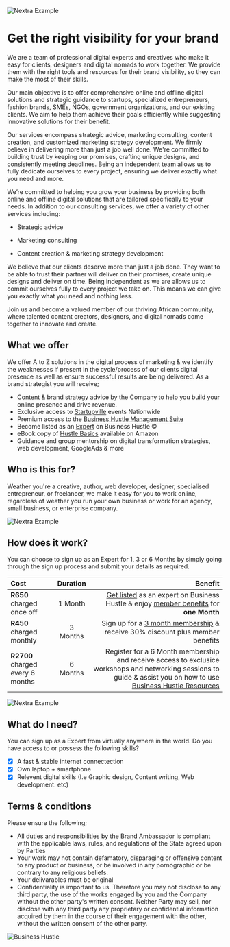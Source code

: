 
<Bleed>![Nextra Example](../public/bhwbanner.gif)</Bleed>

# Get the right visibility for your brand

We are a team of professional digital experts and creatives who make it easy for clients, designers and digital nomads to work together. We provide them with the right tools and resources for their brand visibility, so they can make the most of their skills.

Our main objective is to offer comprehensive online and offline digital solutions and strategic guidance to startups, specialized entrepreneurs, fashion brands, SMEs, NGOs, government organizations, and our existing clients. We aim to help them achieve their goals efficiently while suggesting innovative solutions for their benefit.

Our services encompass strategic advice, marketing consulting, content creation, and customized marketing strategy development. We firmly believe in delivering more than just a job well done. We're committed to building trust by keeping our promises, crafting unique designs, and consistently meeting deadlines. Being an independent team allows us to fully dedicate ourselves to every project, ensuring we deliver exactly what you need and more.

We’re committed to helping you grow your business by providing both online and offline digital solutions that are tailored specifically to your needs. In addition to our consulting services, we offer a variety of other services including:

- Strategic advice

- Marketing consulting

- Content creation & marketing strategy development


We believe that our clients deserve more than just a job done. They want to be able to trust their partner will deliver on their promises, create unique designs and deliver on time. Being independent as we are allows us to commit ourselves fully to every project we take on. This means we can give you exactly what you need and nothing less.

Join us and become a valued member of our thriving African community, where talented content creators, designers, and digital nomads come together to innovate and create.

## What we offer 

We offer A to Z solutions in the digital process of marketing & we identify the weaknesses if present in the cycle/process of our clients digital presence as well as ensure successful results are being delivered. As a brand strategist you will receive;

* Content & brand strategy advice by the Company to help you build your online presence and drive revenue.
* Exclusive access to [Startupville](https://www.businesshustle.co.za/Events%20and%20Networking) events Nationwide
* Premium access to the [Business Hustle Management Suite](https://app.businesshustle.co.za)
* Become listed as an [Expert](https://www.businesshustle.co.za/Hire%20an%20Expert) on Business Hustle ©
* eBook copy of [Hustle Basics](https://www.amazon.com/Hustle-Basics-business-Starting-planning-ebook/dp/B07R4NP54V/ref=sr_1_1?crid=37OE7MSJES52M&keywords=hustle+basics+jacob&qid=1658691567&sprefix=hustle+basics+jacob+%2Caps%2C369&sr=8-1) available on Amazon 
* Guidance and group mentorship on digital transformation strategies, web development, GoogleAds & more

## Who is this for?

Weather you're a creative, author, web developer, designer, specialised entrepreneur, or freelancer, we make it easy for you to work online, regardless of weather you run your own business or work for an agency, small business, or enterprise company.

<Bleed>![Nextra Example](../public/CC.gif)</Bleed>

## How does it work?

You can choose to sign up as an Expert for 1, 3 or 6 Months by simply going through the sign up process and submit your details as required. 

| Cost  | Duration |Benefit                                                                     |
| :---- | :----:   | ---:                                                                       |
| **R650** charged once off  | 1 Month | [Get listed](https://flutterwave.com/pay/hv2ini4yfitg?_gl=1%2ar3lgqc%2a_ga%2aNDcwODAzNDk3LjE2NTg2OTQwOTU.%2a_ga_KQ9NSEMFCF%2aMTY1ODcyMTYxOS4yLjEuMTY1ODcyMjA4MS4w) as an expert on Business Hustle & enjoy [member benefits](https://www.businesshustle.co.za/Become%20a%20brand%20strategist#what-we-offer) for **one Month**|
| **R450** charged monthly|3 Months|Sign up for a [3 month membership](https://flutterwave.com/pay/f3gsbd8a0uss) & receive 30% discount plus member benefits |
| **R2700** charged every 6 months | 6 Months |Register for a 6 Month membership and receive access to exclusice workshops and networking sessions to guide & assist you on how to use [Business Hustle Resources](https://businesshustle-af43.vercel.app/get-started)                      |

<Bleed>![Nextra Example](../public/strat.gif)</Bleed>

## What do I need?

You can sign up as a Expert from virtually anywhere in the world. Do you have access to or possess the following skills?

- [x] A fast & stable internet connectection
- [x] Own laptop + smartphone
- [x] Relevent digital skills (I.e Graphic design, Content writing, Web development. etc)

## Terms & conditions

Please ensure the following;

* All duties and responsibilities by the Brand Ambassador is compliant with the applicable laws, rules, and regulations of the State agreed upon by Parties
* Your work may not contain defamatory, disparaging or offensive content to any product or business, or be involved in any pornographic or be contrary to any religious beliefs.
* Your delivarables must be original
* Confidentiality is important to us. Therefore you may not disclose to any third party, the use of the works engaged by you and the Company without the other party's written consent. Neither Party may sell, nor disclose with any third party any proprietary or confidential information acquired by them in the course of their engagement with the other, without the written consent of the other party.

![Business Hustle](https://img.shields.io/badge/Business-Hustle-blue)
